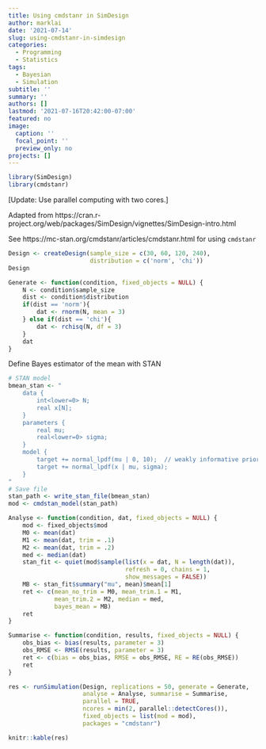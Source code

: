 ```yaml
---
title: Using cmdstanr in SimDesign
author: marklai
date: '2021-07-14'
slug: using-cmdstanr-in-simdesign
categories:
  - Programming
  - Statistics
tags:
  - Bayesian
  - Simulation
subtitle: ''
summary: ''
authors: []
lastmod: '2021-07-16T20:42:00-07:00'
featured: no
image:
  caption: ''
  focal_point: ''
  preview_only: no
projects: []
---
```


```r
library(SimDesign)
library(cmdstanr)
```

[Update: Use parallel computing with two cores.]

Adapted from https://cran.r-project.org/web/packages/SimDesign/vignettes/SimDesign-intro.html

See https://mc-stan.org/cmdstanr/articles/cmdstanr.html for using `cmdstanr`

```r
Design <- createDesign(sample_size = c(30, 60, 120, 240), 
                       distribution = c('norm', 'chi'))
Design
```

```r
Generate <- function(condition, fixed_objects = NULL) {
    N <- condition$sample_size
    dist <- condition$distribution
    if(dist == 'norm'){
        dat <- rnorm(N, mean = 3)
    } else if(dist == 'chi'){
        dat <- rchisq(N, df = 3)
    }
    dat
}
```

Define Bayes estimator of the mean with STAN

```r
# STAN model
bmean_stan <- "
    data {
        int<lower=0> N;
        real x[N];
    }
    parameters {
        real mu;
        real<lower=0> sigma;
    }
    model {
        target += normal_lpdf(mu | 0, 10);  // weakly informative prior
        target += normal_lpdf(x | mu, sigma);
    }
"
# Save file
stan_path <- write_stan_file(bmean_stan)
mod <- cmdstan_model(stan_path)
```

```r
Analyse <- function(condition, dat, fixed_objects = NULL) {
    mod <- fixed_objects$mod
    M0 <- mean(dat)
    M1 <- mean(dat, trim = .1)
    M2 <- mean(dat, trim = .2)
    med <- median(dat)
    stan_fit <- quiet(mod$sample(list(x = dat, N = length(dat)),
                                 refresh = 0, chains = 1, 
                                 show_messages = FALSE))
    MB <- stan_fit$summary("mu", mean)$mean[1]
    ret <- c(mean_no_trim = M0, mean_trim.1 = M1, 
             mean_trim.2 = M2, median = med, 
             bayes_mean = MB)
    ret
}
```

```r
Summarise <- function(condition, results, fixed_objects = NULL) {
    obs_bias <- bias(results, parameter = 3)
    obs_RMSE <- RMSE(results, parameter = 3)
    ret <- c(bias = obs_bias, RMSE = obs_RMSE, RE = RE(obs_RMSE))
    ret
}
```

```r
res <- runSimulation(Design, replications = 50, generate = Generate, 
                     analyse = Analyse, summarise = Summarise, 
                     parallel = TRUE,
                     ncores = min(2, parallel::detectCores()), 
                     fixed_objects = list(mod = mod),
                     packages = "cmdstanr")
```

```r
knitr::kable(res)
```


